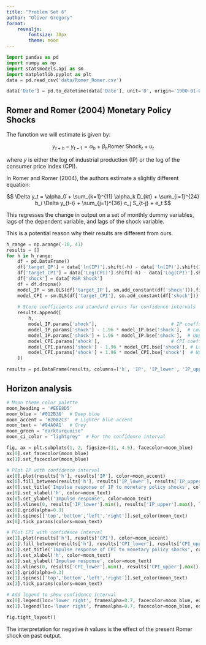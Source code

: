 ```yaml
---
title: "Problem Set 6"
author: "Oliver Gregory"
format:
    revealjs:
        fontsize: 30px
        theme: moon
---
```

```python
import pandas as pd
import numpy as np
import statsmodels.api as sm
import matplotlib.pyplot as plt
data = pd.read_csv('data/Romer_Romer.csv')

data['Date'] = pd.to_datetime(data['Date'], unit='D', origin='1900-01-01')
```

## Romer and Romer (2004) Monetary Policy Shocks

The function we will estimate is given by:

$$
y_{t+h} - y_{t-1} = \alpha_h + \beta_h \text{Romer Shock}_t + u_t
$$

where $y$ is either the log of industrial production (IP) or the log of the consumer price index (CPI).

In Romer and Romer (2004), the authors estimate a slightly different equation:

$$
\Delta y_t = \alpha_0 + \sum_{k=1}^{11} \alpha_k D_{kt} + \sum_{i=1}^{24} b_i \Delta y_{t-i} + \sum_{j=1}^{36} c_j S_{t-j} + e_t
$$

This regresses the change in output on a set of monthly dummy variables, lags of the dependent variable, and lags of the shock variable.

This is a potential reason why their results are different from ours.

```python
h_range = np.arange(-10, 41)
results = []
for h in h_range:
    df = pd.DataFrame()
    df['target_IP'] = data['ln(IP)'].shift(-h) - data['ln(IP)'].shift(1)
    df['target_CPI'] = data['Log(CPI)'].shift(-h) - data['Log(CPI)'].shift(1)
    df['shock'] = data['R&R Shock']
    df = df.dropna()
    model_IP = sm.OLS(df['target_IP'], sm.add_constant(df['shock'])).fit()
    model_CPI = sm.OLS(df['target_CPI'], sm.add_constant(df['shock'])).fit()
    
    # Store coefficients and standard errors for confidence intervals
    results.append([
        h, 
        model_IP.params['shock'],                           # IP coefficient
        model_IP.params['shock'] - 1.96 * model_IP.bse['shock'],  # Lower CI for IP
        model_IP.params['shock'] + 1.96 * model_IP.bse['shock'],  # Upper CI for IP
        model_CPI.params['shock'],                          # CPI coefficient
        model_CPI.params['shock'] - 1.96 * model_CPI.bse['shock'], # Lower CI for CPI
        model_CPI.params['shock'] + 1.96 * model_CPI.bse['shock']  # Upper CI for CPI
    ])

results = pd.DataFrame(results, columns=['h', 'IP', 'IP_lower', 'IP_upper', 'CPI', 'CPI_lower', 'CPI_upper'])
```

## Horizon analysis

```python
# Moon theme color palette
moon_heading = '#EEE8D5'
moon_blue = '#012B36'  # Deep blue
moon_accent = '#2082C3'  # Lighter blue accent
moon_text = '#94A0A1'  # Grey
moon_green = "darkturquoise"
moon_ci_color = "lightgrey"  # For the confidence interval

fig, ax = plt.subplots(1, 2, figsize=(11, 4.5), facecolor=moon_blue)
ax[0].set_facecolor(moon_blue)
ax[1].set_facecolor(moon_blue)

# Plot IP with confidence interval
ax[0].plot(results['h'], results['IP'], color=moon_accent)
ax[0].fill_between(results['h'], results['IP_lower'], results['IP_upper'], color=moon_ci_color, alpha=0.3, label='95% CI')
ax[0].set_title('Impulse response of IP to monetary policy shocks', color=moon_text)
ax[0].set_xlabel('h', color=moon_text)
ax[0].set_ylabel('Impulse response', color=moon_text)
ax[0].vlines(0, results['IP_lower'].min(), results['IP_upper'].max(), linestyle='--', color=moon_accent)
ax[0].grid(alpha=0.3)
ax[0].spines[['top','bottom','left','right']].set_color(moon_text)
ax[0].tick_params(colors=moon_text)

# Plot CPI with confidence interval
ax[1].plot(results['h'], results['CPI'], color=moon_accent)
ax[1].fill_between(results['h'], results['CPI_lower'], results['CPI_upper'], color=moon_ci_color, alpha=0.3, label='95% CI')
ax[1].set_title('Impulse response of CPI to monetary policy shocks', color=moon_text)
ax[1].set_xlabel('h', color=moon_text)
ax[1].set_ylabel('Impulse response', color=moon_text)
ax[1].vlines(0, results['CPI_lower'].min(), results['CPI_upper'].max(), linestyle='--', color=moon_accent)
ax[1].grid(alpha=0.3)
ax[1].spines[['top','bottom','left','right']].set_color(moon_text)
ax[1].tick_params(colors=moon_text)

# Add legend to show confidence interval
ax[0].legend(loc='lower right', framealpha=0.7, facecolor=moon_blue, edgecolor=moon_text, labelcolor=moon_text)
ax[1].legend(loc='lower right', framealpha=0.7, facecolor=moon_blue, edgecolor=moon_text, labelcolor=moon_text)

fig.tight_layout()
```

The interpretation for negative $h$ values is the effect of the present Romer shock on past output.